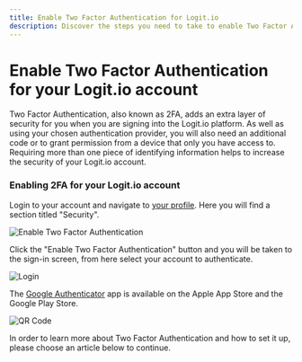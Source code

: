 ```yaml
---
title: Enable Two Factor Authentication for Logit.io
description: Discover the steps you need to take to enable Two Factor Authentication for your Logit.io account in this helpful article.
---
```


# Enable Two Factor Authentication for your Logit.io account

Two Factor Authentication, also known as 2FA, adds an extra layer of security for 
you when you are signing into the Logit.io platform. As well as using your chosen 
authentication provider, you will also need an additional code or to grant permission 
from a device that only you have access to. Requiring more than one piece of 
identifying information helps to increase the security of your Logit.io account.

### Enabling 2FA for your Logit.io account

Login to your account and navigate to [your profile](https://dashboard.logit.io/settings/profile). 
Here you will find a section titled "Security".

![Enable Two Factor Authentication](@/images/help/account-access/enable-2fa.png)

Click the "Enable Two Factor Authentication" button and you will be taken to the 
sign-in screen, from here select your account to authenticate.

![Login](@/images/help/account-access/login.png)

The [Google Authenticator](https://play.google.com/store/apps/details?id=com.auth0.guardian) app 
is available on the Apple App Store and the Google Play Store.

![QR Code](@/images/help/account-access/qr-code.png)

In order to learn more about Two Factor Authentication and how to set it up, 
please choose an article below to continue.